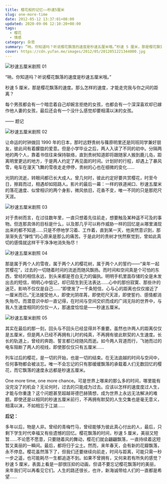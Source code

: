 ```yaml
---
title: 樱花般的记忆——秒速5厘米
slug: one-more-time
date: 2012-05-12 13:37:01+08:00
updated: 2020-09-06 12:10:20+08:00
tags:
  - 樱花
  - 情感
category: 杂思
summary: “呐，你知道吗？听说樱花飘落的速度是秒速五厘米哦。”秒速 5 厘米，那是樱花飘落的速度。那么怎样的速度，才能走完我与你之间的距离？
cover: https://cdn.yufan.me/images/2012/05/2012051221344000.jpg
---
```


![秒速五厘米剧照 01](https://cdn.yufan.me/images/2012/05/2012051221344500.jpg)

<MusicPlayer netease={1310906134} />

“呐，你知道吗？听说樱花飘落的速度是秒速五厘米哦。”

秒速 5 厘米，那是樱花飘落的速度。那么怎样的速度，才能走完我与你之间的距离？

每个男孩都会有一个暗恋着自己却婉言拒绝的女孩，也都会有一个深深喜欢却已嫁作他人妻的女孩，最后还会有一个没什么感觉却要相濡以沫的女孩。

—— 题记

![秒速五厘米剧照 02](https://cdn.yufan.me/images/2012/05/2012051221344700.jpg)

让命运的时钟拨回 1990 年的日本，那时远野贵树与篠原明里还是同班同学兼好朋友，彼此间有着朦胧的爱意。但是小学毕业之后，两人入读了不同的初中。分隔两地的两个人，靠着书信往来保持联络，直到贵树知道即将跟随家人搬到鹿儿岛，距离明里更远的地方，于是两人约定了再见面的时间。计划好的行程，却遇上了暴风雪，电车在漫天飞舞的雪夜走走停停，贵树的心也在细微的变化……

光阴的流逝，转眼间都已长大成人。曾几何时，彼此约定好要共赏樱花，时至今日，擦肩而过，相遇却如陌路人。影片的最后一幕：一样的铁道闸口、秒速五厘米的落花速度、似曾相识的两个身影，微风依旧，花香不变，唯一不同的只是那咫尺天涯。

![秒速五厘米剧照 03](https://cdn.yufan.me/images/2012/05/2012051221345000.jpg)

对于贵树而言，在过往数年里，一直只想着先往前走，想要触及某种遥不可及的事物。但连那具体的目标是什么，以及那几乎可以称作威胁一样的回忆是从哪里涌现出来的都不知道……只是不停地学习着、工作着，直到某一天，他突然意识到，那渐渐失去“弹性”的心原来是那么的痛苦。于是此时的贵树才恍然察觉到，曾如此真切的感情就这样干干净净地消失殆尽！

![秒速五厘米剧照 04](https://cdn.yufan.me/images/2012/05/2012051221345300.jpg)

那是属于两个人的雪夜，属于两个人的樱花树，属于两个人的誓约——“来年一起赏樱花”，过去的一切随着时间的流逝而随风飘扬。而时间和空间真是个可怕的东西，曾经的相信永远，到头来都是苍白无力的偏执。明明手机里面存储的全是未发出去的短信，明明心中惦记，却已陌生到无法表达……心中的那份寂寞、那些许的迷茫，影响不仅仅是自己……“即使发了一千条短信，心与心的距离也仅仅接近了一厘米而已。”无法接受他人，即使光阴荏苒，即使咫尺天涯，即使誓约、感情都消失殆尽。而潜意识中却一直记得，在时间与空间交织而成的广阔无际的世界中，与我人生速度相同的仅仅一人，那速度恰恰是——秒速五厘米。

![秒速五厘米剧照 05](https://cdn.yufan.me/images/2012/05/2012051221345500.jpg)

其实在最后的那一刻，回头与不回头已经显得并不重要。虽然也许两人的距离仅仅是五厘米，但是两人已经不再拥有儿时的纯真，不再拥有彼此默契的人生速度。长长的轨道上，曾经的奔跑、誓言都已经随风而逝。如今两人背道而行，飞驰而过的电车阻断了两人的视线，即使那仅仅只有五厘米……

列车过后的樱花，是一切的开始，也是一切的结束。在无法逾越的时间与空间中，任何事物都会被淡忘。唯一不会忘记的只有那缓缓飘落的承载着人们无数回忆的樱花，而它飘落的速度永远都是秒速五厘米。

One more time, one more chance。可是世界上哪来的那么多的时间，哪里能有没完没了的机会？无论何时，过去的只能成为过去。应该以怎样的速度度过人生，才能与你重逢？这个问题甚至超越哥德巴赫猜想，成为世界上永远无法解决的难题。即使还是以相同的秒速五厘米前行，不再拥有默契的人生交集也是毫无意义，相濡以沫，不如相忘于江湖……

**后记：**

多年以后，物是人非。曾经的青梅竹马，曾经能够为彼此真心付出的人，最后，只剩下学生时代幸福又有些遗憾的回忆。樱花飘落的时间，秒速 5 厘米，美丽又短暂……不论愿不愿意，只要随着风的舞动，樱花们就会翩翩飘落，一直持续着这短暂又美丽的一瞬间。最后，都将归于尘土。然而，来年春天，会有新的花瓣飘落，永不停息。樱花虽然落下了，但我们还要继续向前走，时间与距离，可能只需一秒一步之遥，也可能耗尽一生都追逐不到。如果不曾拥有，又何来若有所失的感觉？秒速 5 厘米，表面上看是一部很压抑的动画，但请不要忘记樱花飘落时的美丽，来年我们可以再看见它们。人生的路还很长，也许，新海诚带给人们的一直都是希望……
